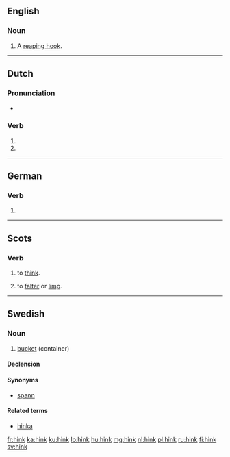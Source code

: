 ==English==

===Noun===
{{en-noun}}

# {{context|obsolete|lang=en}} A [[reaping hook]].
#: {{rfquotek|Knight}}

{{Webster 1913}}

----

==Dutch==

===Pronunciation===
* {{rhymes|ɪŋk|lang=nl}}

===Verb===
{{nl-verb-form}}

# {{nl-verb form of|p=1|n=sg|t=pres|m=ind|hinken}}
# {{nl-verb form of|m=imp|hinken}}

----

==German==

===Verb===
{{head|de|verb form}}

# {{conjugation of|lang=de|hinken||2|s|imp}}

----

==Scots==

===Verb===
{{sco-verb|hinks|hinkin|'''[[thought]]''' ''or'' '''[[thocht]]'''|'''[[thought]]''' ''or'' '''[[thocht]]'''}}

# {{context|many Scots dialects|lang=sco}} to [[think]].
# {{context|obsolete|lang=sco}} to [[falter]] or [[limp]].

----

==Swedish==

===Noun===
{{sv-noun|c}}

# [[bucket]] (container)

====Declension====
{{sv-noun-reg-ar}}

====Synonyms====
* [[spann]]

====Related terms====
* [[hinka]]

[[fr:hink]]
[[ka:hink]]
[[ku:hink]]
[[lo:hink]]
[[hu:hink]]
[[mg:hink]]
[[nl:hink]]
[[pl:hink]]
[[ru:hink]]
[[fi:hink]]
[[sv:hink]]
